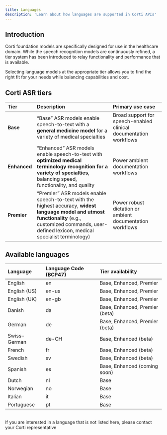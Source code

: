 ```yaml
---
title: Languages
description: 'Learn about how languages are supported in Corti APIs'
---
```


## Introduction
Corti foundation models are specifically designed for use in the healthcare domain. While the speech recognition models are continuously refined, a tier system has been introduced to relay functionality and performance that is available. 

Selecting language models at the appropriate tier allows you to find the right fit for your needs while balancing capabilities and cost. 


## Corti ASR tiers 

| Tier           |  Description | Primary use case |
| :------------- |  :---------- | :--- |
| **Base**       |  “Base” ASR models enable speech-to-text with a **general medicine model** for a variety of medical specialties | Broad support for speech-enabled clinical documentation workflows |
| **Enhanced**   |  “Enhanced” ASR models enable speech-to-text with **optimized medical terminology recognition for a variety of specialties**, balancing speed, functionality, and quality | Power ambient documentation workflows |
| **Premier**    |  “Premier” ASR models enable speech-to-text with the highest accuracy, **widest language model and utmost functionality** (e.g., customized commands, user-defined lexicon, medical specialist terminology) | Power robust dictation or ambient documentation workflows |

## Available languages

| Language     | Language Code (BCP47) | Tier availability |
| :----------- | :-------------------- | :---------------- |
| English      | en                    | Base, Enhanced, Premier |
| English (US) | en-us                 | Base, Enhanced, Premier |
| English (UK) | en-gb                 | Base, Enhanced, Premier |
| Danish       | da                    | Base, Enhanced, Premier (beta) |
| German       | de                    | Base, Enhanced, Premier (beta) |
| Swiss-German | de-CH                 | Base, Enhanced (beta) |
| French       | fr                    | Base, Enhanced (beta) |
| Swedish      | sv                    | Base, Enhanced (beta) |
| Spanish      | es                    | Base, Enhanced (coming soon) |
| Dutch        | nl                    | Base |
| Norwegian    | no                    | Base |
| Italian      | it                    | Base |
| Portuguese   | pt                    | Base |

<br/>
<Note>If you are interested in a language that is not listed here, please contact your Corti representative</Note>
